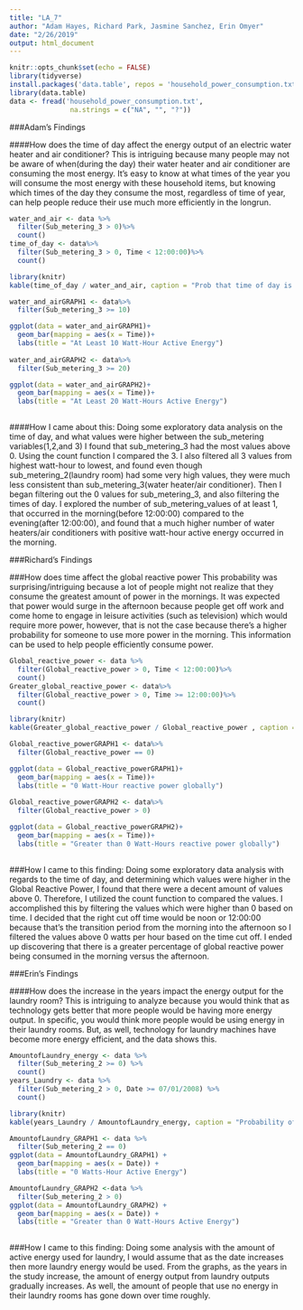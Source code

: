 ```yaml
---
title: "LA_7"
author: "Adam Hayes, Richard Park, Jasmine Sanchez, Erin Omyer"
date: "2/26/2019"
output: html_document
---
```


```r
knitr::opts_chunk$set(echo = FALSE)
library(tidyverse)
install.packages('data.table', repos = 'household_power_consumption.txt')
library(data.table)
data <- fread('household_power_consumption.txt',
               na.strings = c("NA", "", "?"))
```



###Adam's Findings

####How does the time of day affect the energy output of an electric water heater and air conditioner?
This is intriguing because many people may not be aware of when(during the day) their water heater and air conditioner are consuming the most energy.  It's easy to know at what times of the year you will consume the most energy with these household items, but knowing which times of the day they consume the most, regardless of time of year, can help people reduce their use much more efficiently in the longrun.

```r
water_and_air <- data %>%
  filter(Sub_metering_3 > 0)%>%
  count()
time_of_day <- data%>%
  filter(Sub_metering_3 > 0, Time < 12:00:00)%>%
  count()
```
```r
library(knitr)
kable(time_of_day / water_and_air, caption = "Prob that time of day is AM, given that water heater/air conditioner have at least 1 watt-hour of active energy")

```


```r

water_and_airGRAPH1 <- data%>%
  filter(Sub_metering_3 >= 10)

ggplot(data = water_and_airGRAPH1)+
  geom_bar(mapping = aes(x = Time))+
  labs(title = "At Least 10 Watt-Hour Active Energy")
  
water_and_airGRAPH2 <- data%>%
  filter(Sub_metering_3 >= 20)

ggplot(data = water_and_airGRAPH2)+
  geom_bar(mapping = aes(x = Time))+
  labs(title = "At Least 20 Watt-Hours Active Energy")
  
```

####How I came about this:
Doing some exploratory data analysis on the time of day, and what values were higher between the sub_metering variables(1,2,and 3) I found that sub_metering_3 had the most values above 0.  Using the count function I compared the 3.  I also filtered all 3 values from highest watt-hour to lowest, and found even though sub_metering_2(laundry room) had some very high values, they were much less consistent than sub_metering_3(water heater/air conditioner).  Then I began filtering out the 0 values for sub_metering_3, and also filtering the times of day.  I explored the number of sub_metering_values of at least 1, that occurred in the morning(before 12:00:00) compared to the evening(after 12:00:00), and found that a much higher number of water heaters/air conditioners with positive watt-hour active energy occurred in the morning.

###Richard's Findings 

###How does time affect the global reactive power
This probability was surprising/intriguing because a lot of people might not realize that they consume the greatest amount of power in the mornings. It was expected that power would surge in the afternoon because people get off work and come home to engage in leisure activities (such as television) which would require more power, however, that is not the case because there's a higher probability for someone to use more power in the morning. This information can be used to help people efficiently consume power.

```r
Global_reactive_power <- data %>%
  filter(Global_reactive_power > 0, Time < 12:00:00)%>%
  count()
Greater_global_reactive_power <- data%>%
  filter(Global_reactive_power > 0, Time >= 12:00:00)%>%
  count()
```

```r
library(knitr)
kable(Greater_global_reactive_power / Global_reactive_power , caption = "Prob that Global Reactive Power is above 0, given that the time is noon or later")
```

```r

Global_reactive_powerGRAPH1 <- data%>%
  filter(Global_reactive_power == 0)

ggplot(data = Global_reactive_powerGRAPH1)+
  geom_bar(mapping = aes(x = Time))+
  labs(title = "0 Watt-Hour reactive power globally")
  
Global_reactive_powerGRAPH2 <- data%>%
  filter(Global_reactive_power > 0)

ggplot(data = Global_reactive_powerGRAPH2)+
  geom_bar(mapping = aes(x = Time))+
  labs(title = "Greater than 0 Watt-Hours reactive power globally")
  
```

###How I came to this finding:
Doing some exploratory data analysis with regards to the time of day, and determining which values were higher in the Global Reactive Power, I found that there were a decent amount of values above 0. Therefore, I utilized the count function to compared the values. I accomplished this by filtering the values which were higher than 0 based on time. I decided that the right cut off time would be noon or 12:00:00 because that's the transition period from the morning into the afternoon so I filtered the values above 0 watts per hour based on the time cut off. I ended up discovering that there is a greater percentage of global reactive power being consumed in the morning versus the afternoon.

###Erin's Findings

####How does the increase in the years impact the energy output for the laundry room?
This is intriguing to analyze because you would think that as technology gets better that more people would be having more energy output. In specific, you would think more people would be using energy in their laundry rooms. But, as well, technology for laundry machines have become more energy efficient, and the data shows this. 
```r
AmountofLaundry_energy <- data %>%
  filter(Sub_metering_2 >= 0) %>%
  count()
years_Laundry <- data %>% 
  filter(Sub_metering_2 > 0, Date >= 07/01/2008) %>% 
  count()

```
```r
library(knitr)
kable(years_Laundry / AmountofLaundry_energy, caption = "Probability of amoung of energy output for laundry from beyond 2008")

```
```r
AmountofLaundry_GRAPH1 <- data %>%
  filter(Sub_metering_2 == 0) 
ggplot(data = AmountofLaundry_GRAPH1) +
  geom_bar(mapping = aes(x = Date)) +
  labs(title = "0 Watts-Hour Active Energy")

AmountofLaundry_GRAPH2 <-data %>%
  filter(Sub_metering_2 > 0)
ggplot(data = AmountofLaundry_GRAPH2) +
  geom_bar(mapping = aes(x = Date)) + 
  labs(title = "Greater than 0 Watt-Hours Active Energy")
  
```

###How I came to this finding:
Doing some analysis with the amount of active energy used for laundry, I would assume that as the date increases then more laundry energy would be used. From the graphs, as the years in the study increase, the amount of energy output from laundry outputs gradually increases. As well, the amount of people that use no energy in their laundry rooms has gone down over time roughly. 


